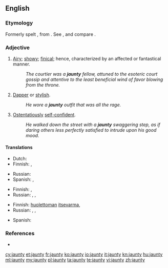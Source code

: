 ==English==

===Etymology===
Formerly spelt {{term|janty}}, from {{etyl|fr|en}} {{term|gentil|lang=fr}}. See {{term|gentle}}, and compare {{term|genty}}.

===Adjective===
{{en-adj|jaunti|er}}

# [[airy|Airy]]; [[showy]]; [[finical]]; hence, characterized by an affected or fantastical manner.
#: ''The courtier was a '''jaunty''' fellow, attuned to the esoteric court gossip and attentive to the least beneficial wind of favor blowing from the throne.''
# [[dapper|Dapper]] or [[stylish]].
#: ''He wore a '''jaunty''' outfit that was all the rage.''
# [[ostentatious|Ostentatiously]] [[self-confident]].
#: ''He walked down the street with a '''jaunty''' swaggering step, as if daring others less perfectly satisfied to intrude upon his good mood.''

====Translations====
{{trans-top|airy, showy, or affected}}
* Dutch: {{t+|nl|luchtig}}
* Finnish: {{t-|fi|leuhka}}, {{t-|fi|kopea}}
{{trans-mid}}
* Russian: {{t|ru|показной|tr=pokaznój|sc=Cyrl}}
* Spanish: {{t+|es|alegre}}, {{t-|es|animado}}
{{trans-bottom}}

{{trans-top|dapper or stylish}}
* Finnish: {{t-|fi|tyylikäs}}, {{t-|fi|leuhka}}
* Russian: {{t+|ru|изысканный|m|tr=izýskannyj|sc=Cyrl}}, {{t+|ru|стильный|m|tr=stílʼnyj|sc=Cyrl}}, {{t+|ru|изящный|m|tr=izjáščnyj|sc=Cyrl}}
{{trans-mid}}
{{trans-bottom}}

{{trans-top|ostentatiously self-confident}}
* Finnish: [[huoleton|huolettoman]] [[itsevarma]], {{t-|fi|leuhka}}
* Russian: {{t|ru|развязный|tr=razvjáznyj|sc=Cyrl}}, {{t|ru|беспечный|tr=bespéčnyj|sc=Cyrl}}, {{t|ru|небрежный|tr=nebréžnyj|sc=Cyrl}}
{{trans-mid}}
* Spanish: {{t-|es|desenvuelto}}
{{trans-bottom}}

===References===
* {{projectlink|1911|Jaunting-Car}}

[[cy:jaunty]]
[[et:jaunty]]
[[fr:jaunty]]
[[ko:jaunty]]
[[io:jaunty]]
[[it:jaunty]]
[[kn:jaunty]]
[[hu:jaunty]]
[[ml:jaunty]]
[[my:jaunty]]
[[pl:jaunty]]
[[ta:jaunty]]
[[te:jaunty]]
[[vi:jaunty]]
[[zh:jaunty]]